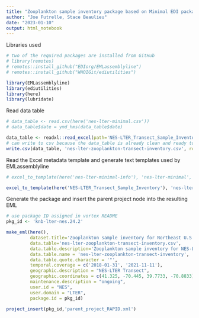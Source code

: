 ```yaml
---
title: "Zooplankton sample inventory package based on Minimal EDI package generated using EMLassemblyline and ediutilities"
author: "Joe Futrelle, Stace Beaulieu"
date: "2023-01-10"
output: html_notebook
---
```


Libraries used

```r
# two of the required packages are installed from GitHub
# library(remotes)
# remotes::install_github("EDIorg/EMLassemblyline")
# remotes::install_github("WHOIGit/ediutilities")

library(EMLassemblyline)
library(ediutilities)
library(here)
library(lubridate)
```

Read data table

```r
# data_table <- read.csv(here('nes-lter-minimal.csv'))
# data_table$date = ymd_hms(data_table$date)

data_table <- readxl::read_excel(path='NES-LTER_Transect_Sample_Inventory.xlsx', sheet='entry')
# can write to csv because the data_table is already clean and ready to submit  
write.csv(data_table, 'nes-lter-zooplankton-transect-inventory.csv', row.names=FALSE)

```

Read the Excel metadata template and generate text templates used by
EMLassemblyline

```r
# excel_to_template(here('nes-lter-minimal-info'), 'nes-lter-minimal', rights='CC0')

excel_to_template(here('NES-LTER_Transect_Sample_Inventory'), 'nes-lter-zooplankton-transect-inventory', rights='CC0')

```
Generate the package and insert the parent project node into the resulting EML

```r
# use package ID assigned in vortex README
pkg_id <- 'knb-lter-nes.24.2'

make_eml(here(),
         dataset.title='Zooplankton sample inventory for Northeast U.S. Shelf Long Term Ecological Research (NES-LTER) Transect cruises, ongoing since 2017',
         data.table='nes-lter-zooplankton-transect-inventory.csv',
         data.table.description='Zooplankton sample inventory for NES-LTER Transect cruises',
         data.table.name = 'nes-lter-zooplankton-transect-inventory',
         data.table.quote.character = '"',
         temporal.coverage = c('2018-01-31', '2021-11-11'),
         geographic.description = "NES-LTER Transect",
         geographic.coordinates = c(41.325, -70.445, 39.7733, -70.8833), # North is MVCO, South and East is ‘Lu11c’ from EN627
         maintenance.description = "ongoing",
         user.id = "NES",
         user.domain = "LTER",
         package.id = pkg_id)

project_insert(pkg_id,'parent_project_RAPID.xml')
```
